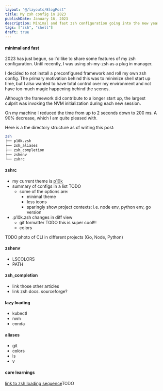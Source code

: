 ```yaml
---
layout: "@/layouts/BlogPost"
title: My zsh config in 2023
publishDate: January 16, 2023
description: Minimal and fast zsh configuration going into the new year
tags: ["zsh", "shell"]
draft: true
---
```


#### minimal and fast

2023 has just begun, so I'd like to share some features of my zsh configuration. Until recently, I was using oh-my-zsh as a plug in manager.

I decided to not install a preconfigured framework and roll my own zsh config. The primary motivation behind this was to minimize shell start up time, but I also wanted to have total control over my environment and not have too much magic happening behind the scenes.

Although the framework did contribute to a longer start up, the largest culprit was invoking the NVM initialization during each new session.

On my machine I reduced the time from up to 2 seconds down to 200 ms. A 90% decrease, which I am quite pleased with.

Here is a the directory structure as of writing this post:

```bash
zsh
├── p10k.zsh
├── zsh_aliases
├── zsh_completion
├── zshenv
└── zshrc
```

#### zshrc

- my current theme is [p10k]()
- summary of configs in a list TODO
  - some of the options are:
    - minimal theme
    - less icons
    - sparingly show project contexts: i.e. node env, python env, go version
- .p10k.zsh changes in diff view
  - git formatter TODO this is super cool!!!
  - colors

TODO photo of CLI in different projects (Go, Node, Python)

#### zshenv

- LSCOLORS
- PATH

#### zsh_completion

- link those other articles
- link zsh docs. sourceforge?

#### lazy loading

- kubectl
- nvm
- conda

#### aliases

- git
- colors
- ls
- v

#### core learnings

[link to zsh loading sequence]()TODO
